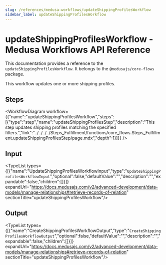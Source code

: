 ```yaml
---
slug: /references/medusa-workflows/updateShippingProfilesWorkflow
sidebar_label: updateShippingProfilesWorkflow
---
```



# updateShippingProfilesWorkflow - Medusa Workflows API Reference

This documentation provides a reference to the `updateShippingProfilesWorkflow`. It belongs to the `@medusajs/core-flows` package.

This workflow updates one or more shipping profiles.

## Steps

<WorkflowDiagram workflow={{"name":"updateShippingProfilesWorkflow","steps":[{"type":"step","name":"updateShippingProfilesStep","description":"This step updates shipping profiles matching the specified filters.","link":"../../../../Steps_Fulfillment/functions/core_flows.Steps_Fulfillment.updateShippingProfilesStep/page.mdx","depth":1}]}} />

## Input

<TypeList types={[{"name":"UpdateShippingProfilesWorkflowInput","type":"`UpdateShippingProfilesWorkflowInput`","optional":false,"defaultValue":"","description":"","expandable":false,"children":[]}]} expandUrl="https://docs.medusajs.com/v2/advanced-development/data-models/manage-relationships#retrieve-records-of-relation" sectionTitle="updateShippingProfilesWorkflow"/>

## Output

<TypeList types={[{"name":"CreateShippingProfilesWorkflowOutput","type":"`CreateShippingProfilesWorkflowOutput`","optional":false,"defaultValue":"","description":"","expandable":false,"children":[]}]} expandUrl="https://docs.medusajs.com/v2/advanced-development/data-models/manage-relationships#retrieve-records-of-relation" sectionTitle="updateShippingProfilesWorkflow"/>
